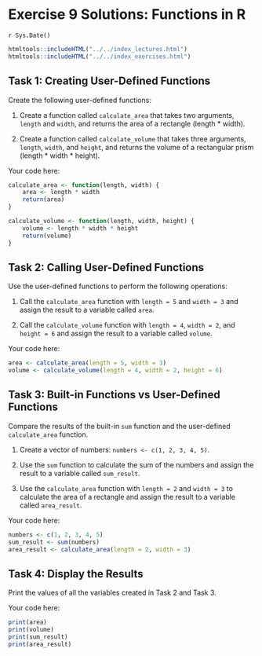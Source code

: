 # Exercise 9 Solutions: Functions in R
`r Sys.Date()`

```r
htmltools::includeHTML("../../index_lectures.html")
htmltools::includeHTML("../../index_exercises.html")
```



## Task 1: Creating User-Defined Functions

Create the following user-defined functions:

1. Create a function called `calculate_area` that takes two arguments,
   `length` and `width`, and returns the area of a rectangle (length *
   width).

2. Create a function called `calculate_volume` that takes three arguments,
   `length`, `width`, and `height`, and returns the volume of a rectangular
   prism (length * width * height).

Your code here:

```r
calculate_area <- function(length, width) {
    area <- length * width
    return(area)
}

calculate_volume <- function(length, width, height) {
    volume <- length * width * height
    return(volume)
}
```

## Task 2: Calling User-Defined Functions

Use the user-defined functions to perform the following operations:

1. Call the `calculate_area` function with `length = 5` and `width = 3` and
   assign the result to a variable called `area`.

2. Call the `calculate_volume` function with `length = 4`, `width = 2`, and
   `height = 6` and assign the result to a variable called `volume`.

Your code here:

```r
area <- calculate_area(length = 5, width = 3)
volume <- calculate_volume(length = 4, width = 2, height = 6)
```

## Task 3: Built-in Functions vs User-Defined Functions

Compare the results of the built-in `sum` function and the user-defined
`calculate_area` function.

1. Create a vector of numbers: `numbers <- c(1, 2, 3, 4, 5)`.

2. Use the `sum` function to calculate the sum of the numbers and assign the
   result to a variable called `sum_result`.

3. Use the `calculate_area` function with `length = 2` and `width = 3` to
   calculate the area of a rectangle and assign the result to a variable
   called `area_result`.

Your code here:

```r
numbers <- c(1, 2, 3, 4, 5)
sum_result <- sum(numbers)
area_result <- calculate_area(length = 2, width = 3)
```

## Task 4: Display the Results

Print the values of all the variables created in Task 2 and Task 3.

Your code here:

```r
print(area)
print(volume)
print(sum_result)
print(area_result)
```

